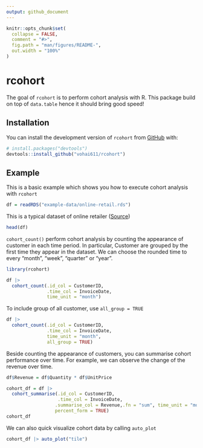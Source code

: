 ```yaml
---
output: github_document
---
```


<!-- README.md is generated from README.Rmd. Please edit that file -->

```r
knitr::opts_chunk$set(
  collapse = FALSE,
  comment = "#>",
  fig.path = "man/figures/README-",
  out.width = "100%"
)
```

# rcohort

<!-- badges: start -->
<!-- badges: end -->

The goal of `rcohort` is to perform cohort analysis with R. This package build on top of `data.table` hence it should bring good speed!

## Installation

You can install the development version of `rcohort` from [GitHub](https://github.com/) with:

``` r
# install.packages("devtools")
devtools::install_github("vohai611/rcohort")
```

## Example

This is a basic example which shows you how to execute cohort analysis  with `rcohort`

```r
df = readRDS("example-data/online-retail.rds")
```

This is a typical dataset of online retailer ([Source](https://www.kaggle.com/code/mahmoudelfahl/cohort-analysis-customer-segmentation-with-rfm/data))

```r
head(df)
```

`cohort_count()` perform cohort analysis by counting the appearance of customer in each time period. In particular, Customer are grouped by the first time they appear in the dataset. We can choose the rounded time to every  "month", "week", "quarter" or "year". 

```r
library(rcohort)

df |>
  cohort_count(.id_col = CustomerID,
               .time_col = InvoiceDate,
               time_unit = "month")
```

To include group of all customer, use `all_group = TRUE`

```r
df |>
  cohort_count(.id_col = CustomerID,
               .time_col = InvoiceDate,
               time_unit = "month",
               all_group = TRUE)
```

Beside counting the appearance of customers, you can summarise cohort performance over time. For example, we can observe the change of the revenue over time.

```r
df$Revenue = df$Quantity * df$UnitPrice

cohort_df = df |> 
  cohort_summarise(.id_col = CustomerID,
                   .time_col = InvoiceDate,
                  .summarise_col = Revenue,.fn = "sum", time_unit = "month",
                  percent_form = TRUE) 
cohort_df
```

We can also quick visualize cohort data by calling `auto_plot`

```r
cohort_df |> auto_plot("tile")
```

